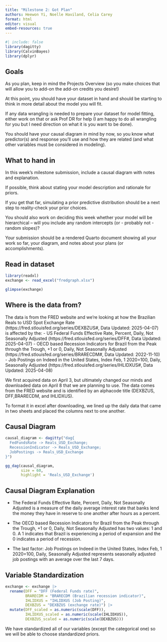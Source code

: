 ```yaml
---
title: "Milestone 2: Got Plan"
authors: Heewon Yi, Noelle Haviland, Celia Carey
format: html
editor: visual
embed-resources: true
---
```


```r
#| include: false
library(dagitty)
library(CalvinBayes)
library(dplyr)
```

## Goals

As you plan, keep in mind the Projects Overview (so you make choices that will allow you to add-on the add-on credits you desire!)

At this point, you should have your dataset in hand and should be starting to think in more detail about the model you will fit.

If any data wrangling is needed to prepare your dataset for model fitting, either work on that or ask Prof DR for help (I am happy to do all wrangling for you but I need direction on what it is you want to be done).

You should have your causal diagram in mind by now, so you know what predictor(s) and response you'll use and how they are related (and what other variables must be considered in modeling).

## What to hand in

In this week's milestone submission, include a causal diagram with notes and explanation.

If possible, think about stating your model description and rationale for priors.

If you get that far, simulating a prior predictive distribution should be a next step to reality-check your prior choices.

You should also work on deciding this week whether your model will be hierarchical -- will you include any random intercepts (or - probably not - random slopes)?

Your submission should be a rendered Quarto document showing all your work so far, your diagram, and notes about your plans (or accomplishments).

## Read in dataset

```r
library(readxl)
exchange <- read_excel("fredgraph.xlsx")

glimpse(exchange)
```

## Where is the data from?

The data is from the FRED website and we're looking at how the Brazilian Reals to USD Spot Exchange Rate (https://fred.stlouisfed.org/series/DEXBZUS#, Data Updated: 2025-04-07) is affected by the: - US Federal Funds Effective Rate, Percent, Daily, Not Seasonally Adjusted (https://fred.stlouisfed.org/series/DFF#, Data Updated: 2025-04-07) - OECD based Recession Indicators for Brazil from the Peak through the Trough, +1 or 0, Daily, Not Seasonally Adjusted (https://fred.stlouisfed.org/series/BRARECDM#, Data Updated: 2022-11-10) - Job Postings on Indeed in the United States, Index Feb, 1 2020=100, Daily, Seasonally Adjusted (https://fred.stlouisfed.org/series/IHLIDXUS#, Data Updated: 2025-04-08)

We first acquired data on April 3, but ultimately changed our minds and downloaded data on April 8 that we are planning to use. The data comes from the FRED website and is identified by an alphacode title (DEXBZUS, DFF,BRARECDM, and IHLIDXUS).

To format it in excel after downloading, we lined up the daily data that came in two sheets and placed the columns next to one another.

## Causal Diagram

```r

causal_diagram <- dagitty("dag{
  FedFundsRate -> Reals_USD_Exchange;
  RecessionIndicator -> Reals_USD_Exchange;
  JobPostings -> Reals_USD_Exchange
}")

gg_dag(causal_diagram,
       size = 60,
       highlight = 'Reals_USD_Exchange')
```

## Causal Diagram Explanation

-   The Federal Funds Effective Rate, Percent, Daily, Not Seasonally Adjusted is a measure of the daily average interest rate that banks lend the money they have in reserve to one another after hours as a percent.

-   The OECD based Recession Indicators for Brazil from the Peak through the Trough, +1 or 0, Daily, Not Seasonally Adjusted has two values: 1 and 0. A 1 indicates that Brazil is experiencing a period of expansion and the 0 indicates a period of recession.

-   The last factor: Job Postings on Indeed in the United States, Index Feb, 1 2020=100, Daily, Seasonally Adjusted represents seasonally adjusted job postings with an average over the last 7 days.

## Variable Standardization

```r
exchange <- exchange |>
  rename(DFF = "DFF (Federal Funds rate)",
         BRARECDM = "BRARECDM (Brazilian recession indicator)",
         IHLIDXUS = "IHLIDXUS (Job Posting)",
         DEXBZUS = "DEXBZUS (exchange rate)") |>
  mutate(DFF_scaled = as.numeric(scale(DFF)),
         IHLIDXUS_scaled = as.numeric(scale(IHLIDXUS)),
         DEXBZUS_scaled = as.numeric(scale(DEXBZUS)))
```

We have standardized all of our variables (except the categorical one) so we will be able to choose standardized priors.
